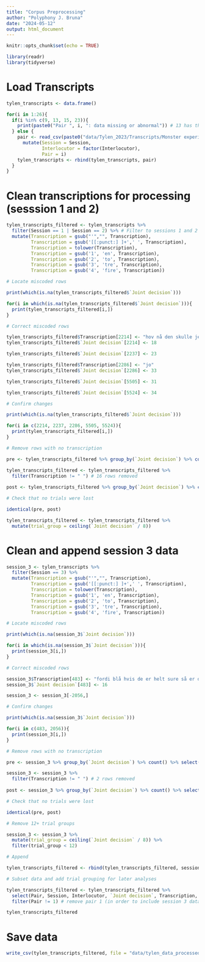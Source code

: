 ```yaml
---
title: "Corpus Preprocessing"
author: "Polyphony J. Bruna"
date: "2024-05-12"
output: html_document
---
```


```r
knitr::opts_chunk$set(echo = TRUE)
```

```r
library(readr)
library(tidyverse)
```

# Load Transcripts

```r
tylen_transcripts <- data.frame()

for(i in 1:26){
  if(i %in% c(9, 13, 15, 23)){
    print(paste0("Pair ", i, ": data missing or abnormal")) # 13 has three speakers?
  } else {
    pair <- read_csv(paste0("data/Tylen_2023/Transcripts/Monster experiment - Pair", i, ".csv"), show_col_types = F) %>%
      mutate(Session = Session,
             Interlocutor = factor(Interlocutor),
             Pair = i)
    tylen_transcripts <- rbind(tylen_transcripts, pair)
  }
}
```

# Clean transcriptions for processing (sesssion 1 and 2)

```r
tylen_transcripts_filtered <- tylen_transcripts %>%
  filter(Session == 1 | Session == 2) %>% # Filter to sessions 1 and 2
  mutate(Transcription = gsub("'","", Transcription),
         Transcription = gsub('[[:punct:] ]+',' ', Transcription),
         Transcription = tolower(Transcription),
         Transcription = gsub('1', 'en', Transcription),
         Transcription = gsub('2', 'to', Transcription),
         Transcription = gsub('3', 'tre', Transcription),
         Transcription = gsub('4', 'fire', Transcription)) 
```

```r
# Locate miscoded rows

print(which(is.na(tylen_transcripts_filtered$`Joint decision`)))

for(i in which(is.na(tylen_transcripts_filtered$`Joint decision`))){
  print(tylen_transcripts_filtered[i,])
}
```

```r
# Correct miscoded rows

tylen_transcripts_filtered$Transcription[2214] <- "hov nå den skulle jeg bare have skudt"
tylen_transcripts_filtered$`Joint decision`[2214] <- 18

tylen_transcripts_filtered$`Joint decision`[2237] <- 23

tylen_transcripts_filtered$Transcription[2286] <- "jo"
tylen_transcripts_filtered$`Joint decision`[2286] <- 33

tylen_transcripts_filtered$`Joint decision`[5505] <- 31

tylen_transcripts_filtered$`Joint decision`[5524] <- 34

# Confirm changes

print(which(is.na(tylen_transcripts_filtered$`Joint decision`)))

for(i in c(2214, 2237, 2286, 5505, 5524)){
  print(tylen_transcripts_filtered[i,])
}
```

```r
# Remove rows with no transcription

pre <- tylen_transcripts_filtered %>% group_by(`Joint decision`) %>% count() %>% select(`Joint decision`)

tylen_transcripts_filtered <- tylen_transcripts_filtered %>%
  filter(Transcription != " ") # 16 rows removed
  
post <- tylen_transcripts_filtered %>% group_by(`Joint decision`) %>% count() %>% select(`Joint decision`)

# Check that no trials were lost

identical(pre, post)
```

```r
tylen_transcripts_filtered <- tylen_transcripts_filtered %>%
  mutate(trial_group = ceiling(`Joint decision` / 8))
```

# Clean and append session 3 data

```r
session_3 <- tylen_transcripts %>%
  filter(Session == 3) %>%
  mutate(Transcription = gsub("'","", Transcription),
         Transcription = gsub('[[:punct:] ]+',' ', Transcription),
         Transcription = tolower(Transcription),
         Transcription = gsub('1', 'en', Transcription),
         Transcription = gsub('2', 'to', Transcription),
         Transcription = gsub('3', 'tre', Transcription),
         Transcription = gsub('4', 'fire', Transcription)) 

# Locate miscoded rows

print(which(is.na(session_3$`Joint decision`)))

for(i in which(is.na(session_3$`Joint decision`))){
  print(session_3[i,])
}

# Correct miscoded rows

session_3$Transcription[483] <- "fordi blå hvis de er helt sure så er det en toer og hvis de er alt mindre end det så er det en etter"
session_3$`Joint decision`[483] <- 16

session_3 <- session_3[-2056,]

# Confirm changes

print(which(is.na(session_3$`Joint decision`)))

for(i in c(483, 2056)){
  print(session_3[i,])
}

# Remove rows with no transcription

pre <- session_3 %>% group_by(`Joint decision`) %>% count() %>% select(`Joint decision`)

session_3 <- session_3 %>%
  filter(Transcription != " ") # 2 rows removed
  
post <- session_3 %>% group_by(`Joint decision`) %>% count() %>% select(`Joint decision`)

# Check that no trials were lost

identical(pre, post)

# Remove 12+ trial groups

session_3 <- session_3 %>%
  mutate(trial_group = ceiling(`Joint decision` / 8)) %>%
  filter(trial_group < 12)

# Append

tylen_transcripts_filtered <- rbind(tylen_transcripts_filtered, session_3)
```

```r
# Subset data and add trial grouping for later analyses

tylen_transcripts_filtered <- tylen_transcripts_filtered %>%
  select(Pair, Session, Interlocutor, `Joint decision`, Transcription, trial_group) %>%
  filter(Pair != 1) # remove pair 1 (in order to include session 3 data)

tylen_transcripts_filtered
```

# Save data

```r
write_csv(tylen_transcripts_filtered, file = "data/tylen_data_processed.csv")
```

